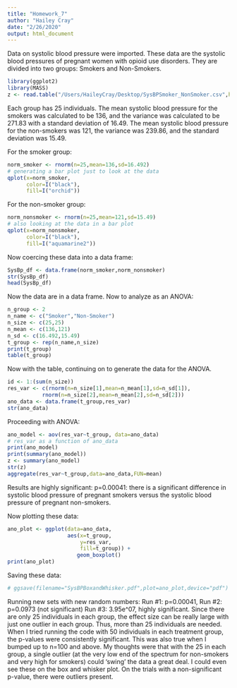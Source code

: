 ```yaml
---
title: "Homework_7"
author: "Hailey Cray"
date: "2/26/2020"
output: html_document
---
```

Data on systolic blood pressure were imported. These data are the systolic blood pressures of pregnant women with opioid use disorders. They are divided into two groups: Smokers and Non-Smokers. 
```r
library(ggplot2)
library(MASS)
z <- read.table("/Users/HaileyCray/Desktop/SysBPSmoker_NonSmoker.csv",header=TRUE,sep=",",stringsAsFactors=FALSE)
```
Each group has 25 individuals. The mean systolic blood pressure for the smokers was calculated to be 136, and the variance was calculated to be 271.83 with a standard deviation of 16.49. The mean systolic blood pressure for the non-smokers was 121, the variance was 239.86, and the standard deviation was 15.49. 

For the smoker group: 
```r
norm_smoker <- rnorm(n=25,mean=136,sd=16.492)
# generating a bar plot just to look at the data
qplot(x=norm_smoker,
      color=I("black"),
      fill=I("orchid"))
```
For the non-smoker group: 
```r
norm_nonsmoker <- rnorm(n=25,mean=121,sd=15.49)
# also looking at the data in a bar plot
qplot(x=norm_nonsmoker,
      color=I("black"),
      fill=I("aquamarine2"))
```
Now coercing these data into a data frame: 
```r
SysBp_df <- data.frame(norm_smoker,norm_nonsmoker)
str(SysBp_df)
head(SysBp_df)
```
Now the data are in a data frame. Now to analyze as an ANOVA:
```r
n_group <- 2
n_name <- c("Smoker","Non-Smoker")
n_size <- c(25,25)
n_mean <- c(136,121)
n_sd <- c(16.492,15.49)
t_group <- rep(n_name,n_size)
print(t_group)
table(t_group)
```
Now with the table, continuing on to generate the data for the ANOVA. 
```r
id <- 1:(sum(n_size))
res_var <- c(rnorm(n=n_size[1],mean=n_mean[1],sd=n_sd[1]),
           rnorm(n=n_size[2],mean=n_mean[2],sd=n_sd[2]))
ano_data <- data.frame(t_group,res_var)
str(ano_data)             
```
Proceeding with ANOVA: 
```r
ano_model <- aov(res_var~t_group, data=ano_data)
# res_var as a function of ano_data
print(ano_model)
print(summary(ano_model))
z <- summary(ano_model)
str(z)
aggregate(res_var~t_group,data=ano_data,FUN=mean)
```
Results are highly significant: p=0.00041: there is a significant difference in systolic blood pressure of pregnant smokers versus the systolic blood pressure of pregnant non-smokers. 

Now plotting these data: 
```r
ano_plot <- ggplot(data=ano_data,
                   aes(x=t_group,
                       y=res_var,
                       fill=t_group)) +
                      geom_boxplot()
print(ano_plot)
```

Saving these data: 
```r
# ggsave(filename="SysBPBoxandWhisker.pdf",plot=ano_plot,device="pdf")
```
Running new sets with new random numbers: Run #1: p=0.00041, Run #2: p=0.0973 (not significant) Run #3: 3.95e^07, highly significant. Since there are only 25 individuals in each group, the effect size can be really large with just one outlier in each group. Thus, more than 25 individuals are needed. When I tried running the code with 50 individuals in each treatment group, the p-values were consistently significant. This was also true when I bumped up to n=100 and above. 
My thoughts were that with the 25 in each group, a single outlier (at the very low end of the spectrum for non-smokers and very high for smokers) could 'swing' the data a great deal. I could even see these on the box and whisker plot. On the trials with a non-significant p-value, there were outliers present. 




